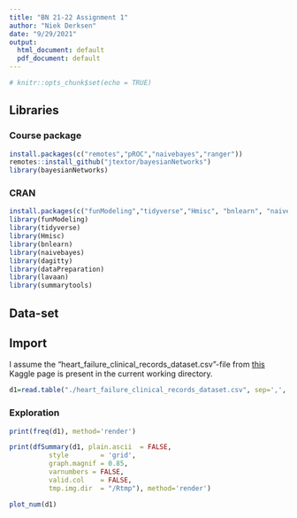 ```yaml
---
title: "BN 21-22 Assignment 1"
author: "Niek Derksen"
date: "9/29/2021"
output:
  html_document: default
  pdf_document: default
---
```


```r
# knitr::opts_chunk$set(echo = TRUE)
```

## **Libraries**

### Course package

```r
install.packages(c("remotes","pROC","naivebayes","ranger"))
remotes::install_github("jtextor/bayesianNetworks")
library(bayesianNetworks)
```

### CRAN

```r
install.packages(c("funModeling","tidyverse","Hmisc", "bnlearn", "naivebayes", "dagitty", "dataPreparation", "lavaan", "summarytools"), dependencies = TRUE)
library(funModeling) 
library(tidyverse) 
library(Hmisc)
library(bnlearn)
library(naivebayes)
library(dagitty)
library(dataPreparation)
library(lavaan)
library(summarytools)
```

## **Data-set**

## Import

I assume the "heart_failure_clinical_records_dataset.csv"-file from [this](https://www.kaggle.com/andrewmvd/heart-failure-clinical-data/download) Kaggle page is present in the current working directory.

```r
d1=read.table("./heart_failure_clinical_records_dataset.csv", sep=',', header=TRUE)
```

### Exploration

```r
print(freq(d1), method='render')
```

```r
print(dfSummary(d1, plain.ascii  = FALSE,
          style        = 'grid',
          graph.magnif = 0.85,
          varnumbers = FALSE,
          valid.col    = FALSE,
          tmp.img.dir  = "/Rtmp"), method='render')
```

```r
plot_num(d1)
```
